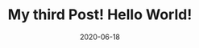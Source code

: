 ---
title: My third Post! Hello World!
slug: my-third-Post
date: 2020-06-18
featureImage: river.jpg
excerpt: Habitant pharetra, urna ipsum interdum risus nunc.
---